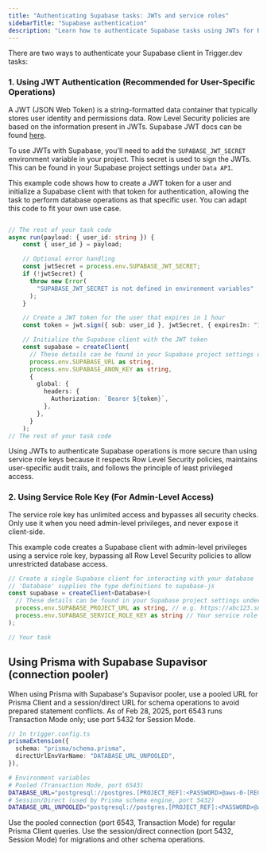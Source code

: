 ```yaml
---
title: "Authenticating Supabase tasks: JWTs and service roles"
sidebarTitle: "Supabase authentication"
description: "Learn how to authenticate Supabase tasks using JWTs for Row Level Security (RLS) or service role keys for admin access."
---
```



There are two ways to authenticate your Supabase client in Trigger.dev tasks:

### 1. Using JWT Authentication (Recommended for User-Specific Operations)

A JWT (JSON Web Token) is a string-formatted data container that typically stores user identity and permissions data. Row Level Security policies are based on the information present in JWTs. Supabase JWT docs can be found [here](https://supabase.com/docs/guides/auth/jwts).

To use JWTs with Supabase, you'll need to add the `SUPABASE_JWT_SECRET` environment variable in your project. This secret is used to sign the JWTs. This can be found in your Supabase project settings under `Data API`.

This example code shows how to create a JWT token for a user and initialize a Supabase client with that token for authentication, allowing the task to perform database operations as that specific user. You can adapt this code to fit your own use case.

```ts

// The rest of your task code
async run(payload: { user_id: string }) {
    const { user_id } = payload;

    // Optional error handling
    const jwtSecret = process.env.SUPABASE_JWT_SECRET;
    if (!jwtSecret) {
      throw new Error(
        "SUPABASE_JWT_SECRET is not defined in environment variables"
      );
    }

    // Create a JWT token for the user that expires in 1 hour
    const token = jwt.sign({ sub: user_id }, jwtSecret, { expiresIn: "1h" });

    // Initialize the Supabase client with the JWT token
    const supabase = createClient(
      // These details can be found in your Supabase project settings under `Data API`
      process.env.SUPABASE_URL as string,
      process.env.SUPABASE_ANON_KEY as string,
      {
        global: {
          headers: {
            Authorization: `Bearer ${token}`,
          },
        },
      }
    );
// The rest of your task code
```

Using JWTs to authenticate Supabase operations is more secure than using service role keys because it respects Row Level Security policies, maintains user-specific audit trails, and follows the principle of least privileged access.

### 2. Using Service Role Key (For Admin-Level Access)

<Warning>
  The service role key has unlimited access and bypasses all security checks. Only use it when you
  need admin-level privileges, and never expose it client-side.
</Warning>

This example code creates a Supabase client with admin-level privileges using a service role key, bypassing all Row Level Security policies to allow unrestricted database access.

```ts
// Create a single Supabase client for interacting with your database
// 'Database' supplies the type definitions to supabase-js
const supabase = createClient<Database>(
  // These details can be found in your Supabase project settings under `API`
  process.env.SUPABASE_PROJECT_URL as string, // e.g. https://abc123.supabase.co - replace 'abc123' with your project ID
  process.env.SUPABASE_SERVICE_ROLE_KEY as string // Your service role secret key
);

// Your task
```

## Using Prisma with Supabase Supavisor (connection pooler)

When using Prisma with Supabase's Supavisor pooler, use a pooled URL for Prisma Client and a session/direct URL for schema operations to avoid prepared statement conflicts. As of Feb 28, 2025, port 6543 runs Transaction Mode only; use port 5432 for Session Mode.

```ts
// In trigger.config.ts
prismaExtension({
  schema: "prisma/schema.prisma",
  directUrlEnvVarName: "DATABASE_URL_UNPOOLED",
}),
```

```bash
# Environment variables
# Pooled (Transaction Mode, port 6543)
DATABASE_URL="postgresql://postgres.[PROJECT_REF]:<PASSWORD>@aws-0-[REGION].pooler.supabase.com:6543/postgres?pgbouncer=true&connection_limit=1"
# Session/Direct (used by Prisma schema engine, port 5432)
DATABASE_URL_UNPOOLED="postgresql://postgres.[PROJECT_REF]:<PASSWORD>@aws-0-[REGION].pooler.supabase.com:5432/postgres"
```

<Note>
  Use the pooled connection (port 6543, Transaction Mode) for regular Prisma Client queries. Use the
  session/direct connection (port 5432, Session Mode) for migrations and other schema operations.
</Note>

<SupabaseDocsCards />
